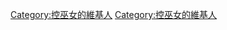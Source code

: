 {{Userbox
  |border-c = #cc0000
  |border-s = 1
  |id-c     = #ffffff
  |id-s     = 12
  |id-fc    = #cc0000
  |info-c   = #ffffff
  |info-s   = 12
  |info-fc  = #000000
  |id       = {{lang|ja|巫女<br>最高}}
  |info     = 這位用戶是[[巫女]]控。
}}
<includeonly>[[Category:控巫女的維基人]]</includeonly><noinclude>
[[Category:控巫女的維基人]]
</noinclude>